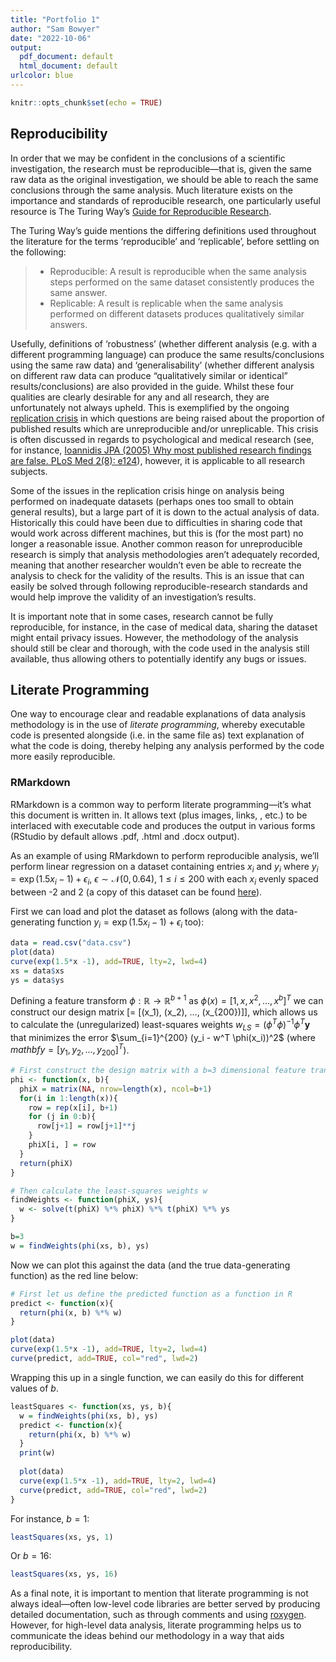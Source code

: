 ```yaml
---
title: "Portfolio 1"
author: "Sam Bowyer"
date: "2022-10-06"
output:
  pdf_document: default
  html_document: default
urlcolor: blue
---
```


```r
knitr::opts_chunk$set(echo = TRUE)
```

## Reproducibility
In order that we may be confident in the conclusions of a scientific investigation, the research must be reproducible---that is, given the same raw data as the original investigation, we should be able to reach the same conclusions through the same analysis.
Much literature exists on the importance and standards of reproducible research, one particularly useful resource is The Turing Way's [Guide for Reproducible Research](https://the-turing-way.netlify.app/reproducible-research/reproducible-research.html).

The Turing Way's guide mentions the differing definitions used throughout the literature for the terms 'reproducible' and 'replicable', before settling on the following:

> - Reproducible: A result is reproducible when the same analysis steps performed on the same dataset consistently produces the same answer.
> - Replicable: A result is replicable when the same analysis performed on different datasets produces qualitatively similar answers.

Usefully, definitions of 'robustness' (whether different analysis (e.g. with a different programming language) can produce the same results/conclusions using the same raw data) and 'generalisability' (whether different analysis on different raw data can produce "qualitatively similar or identical" results/conclusions) are also provided in the guide.
Whilst these four qualities are clearly desirable for any and all research, they are unfortunately not always upheld.
This is exemplified by the ongoing [replication crisis](https://en.wikipedia.org/wiki/Replication_crisis) in which questions are being raised about the proportion of published results which are unreproducible and/or unreplicable.
This crisis is often discussed in regards to psychological and medical research (see, for instance, [Ioannidis JPA (2005) Why most published research findings are false. PLoS Med 2(8): e124](https://upload.wikimedia.org/wikipedia/commons/8/8e/Ioannidis_%282005%29_Why_Most_Published_Research_Findings_Are_False.pdf)), however, it is applicable to all research subjects.

Some of the issues in the replication crisis hinge on analysis being performed on inadequate datasets (perhaps ones too small to obtain general results), but a large part of it is down to the actual analysis of data.
Historically this could have been due to difficulties in sharing code that would work across different machines, but this is (for the most part) no longer a reasonable issue.
Another common reason for unreproducible research is simply that analysis methodologies aren't adequately recorded, meaning that another researcher wouldn't even be able to recreate the analysis to check for the validity of the results.
This is an issue that can easily be solved through following reproducible-research standards and would help improve the validity of an investigation's results.

It is important note that in some cases, research cannot be fully reproducible, for instance, in the case of medical data, sharing the dataset might entail privacy issues.
However, the methodology of the analysis should still be clear and thorough, with the code used in the analysis still available, thus allowing others to potentially identify any bugs or issues.

## Literate Programming
One way to encourage clear and readable explanations of data analysis methodology is in the use of *literate programming*, whereby executable code is presented alongside (i.e. in the same file as) text explanation of what the code is doing, thereby helping any analysis performed by the code more easily reproducible.


### RMarkdown
RMarkdown is a common way to perform literate programming---it's what this document is written in.
It allows text (plus images, links, \LaTeX , etc.) to be interlaced with executable code and produces the output in various forms (RStudio by default allows .pdf, .html and .docx output).

As an example of using RMarkdown to perform reproducible analysis, we'll perform linear regression on a dataset containing entries $x_i$ and $y_i$ where $y_i = \exp(1.5x_i - 1) + \epsilon_i$, $\epsilon \sim \mathcal{N}(0, 0.64)$, $1 \leq i \leq 200$ with each $x_i$ evenly spaced between -2 and 2 (a copy of this dataset can be found [here](https://github.com/sambowyer/Compass/tree/main/SC1/portfolio1/data.csv)).

First we can load and plot the dataset as follows (along with the data-generating function $y_i = \exp(1.5x_i - 1) + \epsilon_i$ too):
```r
data = read.csv("data.csv")
plot(data)
curve(exp(1.5*x -1), add=TRUE, lty=2, lwd=4)
xs = data$xs
ys = data$ys
```

Defining a feature transform $\phi: \mathbb{R} \to \mathbb{R}^{b+1}$ as $\phi(x) = [1, x, x^2, ..., x^b]^T$ we can construct our design matrix \[\phi = [\phi(x_1), \phi(x_2), ..., \phi(x_{200})]\], which allows us to calculate the (unregularized) least-squares weights $w_{LS} = (\phi^T\phi)^{-1}\phi^T \mathbf{y}$ that minimizes the error $\sum_{i=1}^{200} (y_i - w^T \phi(x_i))^2$ (where $mathbf{y} = [y_1, y_2, ..., y_{200}]^T$).
```r
# First construct the design matrix with a b=3 dimensional feature transform
phi <- function(x, b){
  phiX = matrix(NA, nrow=length(x), ncol=b+1)
  for(i in 1:length(x)){
    row = rep(x[i], b+1)
    for (j in 0:b){
      row[j+1] = row[j+1]**j
    }
    phiX[i, ] = row
  }
  return(phiX)
}

# Then calculate the least-squares weights w
findWeights <- function(phiX, ys){
  w <- solve(t(phiX) %*% phiX) %*% t(phiX) %*% ys
}

b=3
w = findWeights(phi(xs, b), ys)
```

Now we can plot this against the data (and the true data-generating function) as the red line below:
```r
# First let us define the predicted function as a function in R
predict <- function(x){
  return(phi(x, b) %*% w)
}

plot(data)
curve(exp(1.5*x -1), add=TRUE, lty=2, lwd=4)
curve(predict, add=TRUE, col="red", lwd=2)
```

Wrapping this up in a single function, we can easily do this for different values of $b$.
```r
leastSquares <- function(xs, ys, b){
  w = findWeights(phi(xs, b), ys)
  predict <- function(x){
    return(phi(x, b) %*% w)
  }
  print(w)
  
  plot(data)
  curve(exp(1.5*x -1), add=TRUE, lty=2, lwd=4)
  curve(predict, add=TRUE, col="red", lwd=2)
}
```
For instance, $b=1$:
```r
leastSquares(xs, ys, 1)
```
Or $b=16$:
```r
leastSquares(xs, ys, 16)
```
As a final note, it is important to mention that literate programming is not always ideal---often low-level code libraries are better served by producing detailed documentation, such as through comments and using [roxygen](https://roxygen2.r-lib.org/).
However, for high-level data analysis, literate programming helps us to communicate the ideas behind our methodology in a way that aids reproducibility.